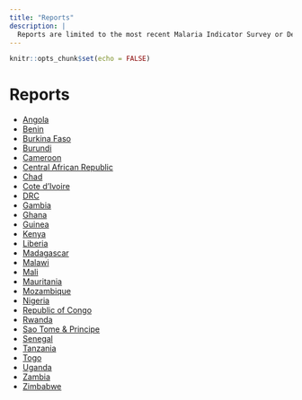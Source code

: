 ```yaml
---
title: "Reports"
description: |
  Reports are limited to the most recent Malaria Indicator Survey or Demographic and Health Survey for each country. They are available in English and in French. 
---
```


```r
knitr::opts_chunk$set(echo = FALSE)
```

# Reports

- [Angola](files/Angola_Textile_Report.html)
- [Benin](files/Benin_Textile_Report.html)
- [Burkina Faso](files/Burkina Faso_Textile_Report.html)
- [Burundi](files/Burundi_Textile_Report.html)
- [Cameroon](files/Cameroon_Textile_Report.html)
- [Central African Republic](files/Central African Republic_Textile_Report.html)
- [Chad](files/Chad_Textile_Report.html)
- [Cote d'Ivoire](files/Cote d'Ivoire_Textile_Report.html)
- [DRC](files/DRC_Textile_Report.html)
- [Gambia](files/Gambia_Textile_Report.html)
- [Ghana](files/Ghana 2022_Textile_Report.html)
- [Guinea](files/Guinea_Textile_Report.html)
- [Kenya](files/Kenya_Textile_Report.html)
- [Liberia](files/Liberia_Textile_Report.html)
- [Madagascar](files/Madagascar_Textile_Report.html)
- [Malawi](files/Malawi_Textile_Report.html)
- [Mali](files/Mali_Textile_Report.html)
- [Mauritania](files/Mauritania_Textile_Report.html)
- [Mozambique](files/Mozambique_Textile_Report.html)
- [Nigeria](files/Nigeria_Textile_Report.html)
- [Republic of Congo](files/Republic of Congo_Textile_Report.html)
- [Rwanda](files/Rwanda_Textile_Report.html)
- [Sao Tome & Principe](files/Sao Tome & Principe_Textile_Report.html)
- [Senegal](files/Senegal_Textile_Report.html)
- [Tanzania](files/Tanzania_Textile_Report.html)
- [Togo](files/Togo_Textile_Report.html)
- [Uganda](files/Uganda_Textile_Report.html)
- [Zambia](files/Zambia_Textile_Report.html)
- [Zimbabwe](files/Zimbabwe_Textile_Report.html)

